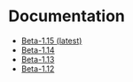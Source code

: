 # Documentation

-   [Beta-1.15 (latest)](/docs/Beta-1.15/SE3Documentation/)
-   [Beta-1.14](/docs/Beta-1.14/SE3Documentation/)
-   [Beta-1.13](/docs/Beta-1.13/)
-   [Beta-1.12](/docs/Beta-1.12/)
